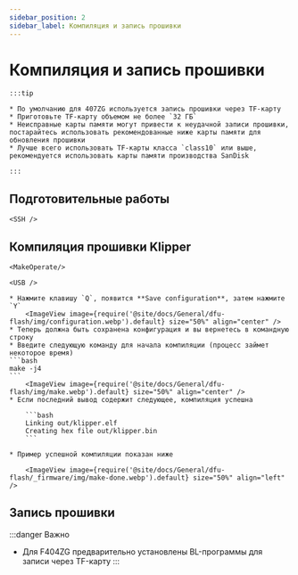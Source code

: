 ```yaml
---
sidebar_position: 2
sidebar_label: Компиляция и запись прошивки
---
```







# Компиляция и запись прошивки

    :::tip

    * По умолчанию для 407ZG используется запись прошивки через TF-карту
    * Приготовьте TF-карту объемом не более `32 ГБ`
    * Неисправные карты памяти могут привести к неудачной записи прошивки, постарайтесь использовать рекомендованные ниже карты памяти для обновления прошивки
    * Лучше всего использовать TF-карты класса `class10` или выше, рекомендуется использовать карты памяти производства SanDisk

    :::



## Подготовительные работы

    <SSH />

## Компиляция прошивки Klipper

    <MakeOperate/>

    <USB />

    * Нажмите клавишу `Q`, появится **Save configuration**, затем нажмите `Y`
        <ImageView image={require('@site/docs/General/dfu-flash/img/configuration.webp').default} size="50%" align="center" />
    * Теперь должна быть сохранена конфигурация и вы вернетесь в командную строку
    * Введите следующую команду для начала компиляции (процесс займет некоторое время)
    ```bash
    make -j4
    ```
        <ImageView image={require('@site/docs/General/dfu-flash/img/make.webp').default} size="50%" align="center" />
    * Если последний вывод содержит следующее, компиляция успешна

        ```bash
        Linking out/klipper.elf
        Creating hex file out/klipper.bin
        ```
        
    * Пример успешной компиляции показан ниже

        <ImageView image={require('@site/docs/General/dfu-flash/_firmware/img/make-done.webp').default} size="50%" align="left" />

## Запись прошивки

:::danger Важно
* Для F404ZG предварительно установлены BL-программы для записи через TF-карту
:::

    <TF />
